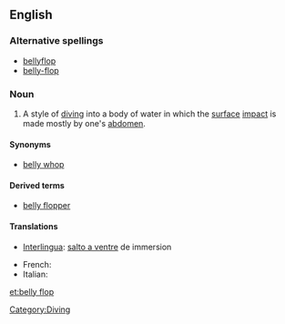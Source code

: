 ==English==
{{wikipedia|bellyflop}}

===Alternative spellings===
* [[bellyflop]]
* [[belly-flop]]

===Noun===
{{en-noun|sg=[[belly]] [[flop]]}}

# {{swimming}} A style of [[dive|diving]] into a body of water in which the [[surface]] [[impact]] is made mostly by one's [[abdomen]].

====Synonyms====
*[[belly whop]]

====Derived terms====
*[[belly flopper]]

====Translations====
{{trans-top|Style of diving into a body of water}}
* [[Interlingua]]: [[salto a ventre]] de immersion
{{trans-mid}}
* French: {{t-|fr|plat|m}}
*Italian: {{t-|it|spanciata|f}}
{{trans-bottom}}

[[Category:Diving]]

[[et:belly flop]]